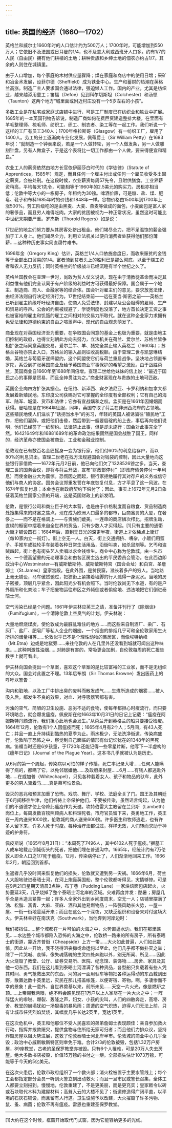 ```yaml
---
---
---
```

title: 英国的经济（1660—1702）
---




英格兰和威尔士1660年时的人口估计约为500万人；1700年时，可能增加到550万人；它依旧不及法国或日耳曼的1/4，也不及意大利或西班牙人口多。约有1/7的人民（自由民）拥有他们耕植的土地；耕种贵族和乡绅土地的佃农亦约占1/7。其余的人则住在城镇里。

由于人口增加，每个家庭的木材供应量骤降；煤在家庭和商店中的使用日增；采矿和冶金术发展，设菲尔德（Sheffield）成为铁业中心。生产和蓄财的热潮在英格兰高涨。制造厂主人要求国会通过法律，强迫懒人工作。国内的产业，尤其是纺织业，越来越添用童工；笛福（Defoe）见到科尔切斯坦（Colchester）和汤顿（Taunton）这两个地方“城里面或附近村庄没有一个5岁左右的小孩”。

多数工业是在私宅或家庭式店铺中进行，可是工厂制度已在纺织业和铁业中扩展。1685年的一本英国刊物告诉说，制造厂商如何花费巨资建造整排大楼，在里面有羊毛整理师、梳毛师、纺织工、织工、制衣者、染工等在一起工作。我们听说一个这样的工厂有员工340人；1700年格拉斯哥（Glasgow）有一纺织工厂，雇用了1400人。劳工的分工逐渐向专业化发展，佩蒂爵士（Sir William Petty）在1683年说：“就制造一个钟表来说，若是一个人做转轮，另一个人做发条，另一人做雕刻针盘，另有人做盒子，于是这个表将比一切工作都由一个人做，要来得便宜和精良。”

农业工人的薪资依然由地方长官依伊丽莎白时代的《学徒律》（Statute of Apprentices，1585年）规定，而且任何一个雇主付出或任何一个雇员收受多出固定薪资，会被处刑。在这段时候，农业薪资每周57先令，且附供膳食。工业界薪资稍高，平均每天1先令，可能相等于1960年的2.5美元的购买力。房租亦相当低；伦敦中等大小的一栋房子，年租约为30镑。啤酒价廉，可是糖、盐、煤、肥皂、鞋子和布料1685年时的价钱和1848年一样。谷物价格由1500年到1700年上涨500%。劳工阶级吃的是由黑麦、大麦、燕麦等做成的面包，小麦面包是富人家的奢侈品，而且穷人难得吃肉。大家的贫困被视为一种正常状况，虽然这时可能比中世纪末期要严重。罗杰斯（Thorold Rogers）如是说：

17世纪的地主们努力要从其房客处挤出租金。他们竭尽全力，把不足温饱的薪金强加于工人身上。他们竭尽全力，利用立法机关以便自消费者处获得他们那份薄薪……这种种历史事实简直罄竹难书。



1696年金（Gregory King）估计，英格兰1/4人口依施舍度日，而收来赈贫的金钱等于全部出口贸易的1/4。富者骑到贫者头上的胜利已是那么彻底，以至于赚工资者和农人无力反抗；同时英格兰的阶级战斗已经沉睡有半个世纪之久了。

英格兰国教会在查理一世时，尚敢为贫人仗义说话，现在由于清教徒革命而决定其利益惟有他们完全认同于有产阶级的利益时方可获得最好保障。国会属于一个地主、制造商、商人、金融家等的结合体。国会针对雇主们的意见，要求放宽法律，由经济法则自行决定经济行为。17世纪结束前——远在亚当·斯密之前——英格兰已听到雇主阶级呼吁经济自由，使商人免受法律、封建以及公会阻碍的雇用、生产和贸易的呼声。公会的约束被规避了，学徒制度也没落了，地方首长决定工资之事也被富裕的雇主和饥饿的雇工之间相对的交易力所取代。就在这种企业家力求拥有免受法律和道德约束的自由之喧嚣声中，现代的自由观念萌发了。

商业现在对英国经济至为重要，在争取国会同意的基金上也极为重要，就是由地主们控制的政府，也得立刻朝此方向去努力，立法机关在荷兰、爱尔兰、苏格兰皆争相扩张之际同意英国交易。爱尔兰牛、羊、猪完全禁止输入英格兰（1660年）；苏格兰谷物亦禁止入口，苏格兰的输入品则征收高税额。由于查理二世与凯瑟琳结婚，英格兰与葡萄牙遂缔盟约，这个同盟使它们与荷兰重启战争。坚决地占领直布罗陀，系受到扩张英国商业及给予英国商业军事保护的希望之激励。由于战胜荷兰，英国商业自1660年至1688年间倍增。查理二世给他妹妹的信上说：“最近于国民之心的事即是贸易，而且全神贯注为之。”商业财富现在与贵族的土地可匹敌。

英国企业向四方扩张其据点。在纽约、新泽西、宾夕法尼亚、卡罗利纳和加拿大都发展着新殖民地。东印度公司获赐对它可掌握的全印度有全部权利；它有自己的海军、陆军、城堡、货币和法律；它亦有宣战媾和之权。孟买是在1661年因婚姻而获得。曼哈顿是在1664年征服，同年，英国夺取了荷兰在非洲西海岸的占领地。这些殖民地使人们滋长了“诱拐当水手”的劣习，年轻的英国人被诱骗往“殖民地”工作，把他们灌醉，或把他们击昏，然后带到一艘要启碇的船上去，事后再向他们说明，他们已经签了一纸契约。法律禁止此事，但是却未施行；国会对此事完全了然。16421649年和16881689年的革命政治结果固然是国会战胜了国王，同样的，经济革命亦使国会被商业、工业和金融业控制。

伦敦现在已有数百名金匠摇身一变为银行家，他们付60%的利息给存户，而以80%的利息贷出。查理二世老在找方法规避国会对钱袋的控制，因此大量地向这些银行家借款——1672年元月2日前，他已向他们欠了1328526镑之多。当天，查理二世的国务会议，即将与荷兰开战，宣布“财政部停付”（即政府债务停付一年利息）而使金融业大为震惊。恐慌因之而起，银行家拒绝履行其对存户的义务或信守他们与商人的协定。国务会议郑重发誓在年底恢复付息，方才平息了这一风波。在1674年恢复付息；本金也在新政府契约下偿付了；因此，事实上1672年元月2日象征着英格兰国家公债的开端，这是英国财政上的新发明。

伦敦，是银行公司和商业巨子的大本营，也是由于价格制度而自粮食、货品制造商处搜集得来的财富之焦点，现在成为欧洲人口最多的都市，巨商富贾的大厦，在奢侈上——而不是在格调上——与贵族们媲美。一连串的商店鳞次栉比，招牌生动，直棂的橱窗中摆着来自全世界的货品，只有少数人才买得起。[1]只有主要的通衢大街才铺设圆石；1684年后，直到无日光的深更半夜，街道上才依稀点上街灯（每10家内立一街灯）。街上空无一人。白天，街上交通拥挤、嘈杂，小贩们用篮子、手推车或独轮手车装着各种日常生活用品，沿街叫卖，如杀鼠剂等。乞丐和盗贼四起，街上也有街头艺人卖唱以求金钱维生。商业中心称为伦敦城，由一名市长、一个德高望重的元老理事会和由各区房主选出的平民委员会管治。在此西边即政治中心Westminster—有威斯敏斯特、威斯敏斯特宫（国会会址）和白宫、圣詹姆士（St.James）皇家宫殿。在此外围，是贫民窟，滋长着多产的穷人。当地路上毫无铺设，马车傲然驰过，把狭街上紧挨着墙脚的行人溅得一身泥水。当地的房子密接，顶层几乎紧合，因此阳光少有机会照下。当时伦敦尚无下水道，有的是户外厕所和化粪池；车子把废物运往市区之外倾倒或者偷偷地、违法地把它们倒进泰晤士河。

空气污染已经是个问题。1661年伊夫林应英王之请，准备并刊行了《除烟谈》（Fumifugium），一个清除伦敦上空臭气的计划。伊夫林说：

大量地燃烧煤炭，使伦敦成为最脏乱难住的地方……而这些来自制酒厂、染厂、石灰厂、盐厂、肥皂厂等私人企业的烟囱，一个烟囱的排烟几乎可和全伦敦家用生火所排的烟量相等……伦敦似乎已不是个理性动物的集居区，而像埃特纳峰（Mt.Etna）边或是地狱旁……来往伦敦的人在几里外还没看到城就可闻出这种味来……这种刺激性油烟……对肺是有害的，常吸更会加剧，自伦敦每周的死亡报告数字上就可看出。



伊夫林向国会提出一个草案，喜欢这个草案的是比较富裕的工业家，而不是无组织的大众。国会对此置之不理。13年后布朗（Sir Thomas Browne）发出医药上的呼吁以警告：

沟内和脏地，以及工厂中排出臭的废料而散发成气……生煤所造成的烟雾……被人吸入后，都发生不良的效果，对血、对呼吸器官都有害。



污浊的空气、简陋的卫生设施、恶劣不适的食物，使每年都担心时疫流行，而只要环境略合，就会爆发瘟疫。佩皮斯在他1663年10月31日的日记上记载：“瘟疫在阿姆斯特丹颇流行，我们担心此地也会发生。”从荷兰开到英格兰的船只要接受检疫。1664年12月，伦敦有1个人因瘟疫而死；1665年4月有2个人；5月间，有43人死亡；并且一直上升持续到酷热的夏季为止。雨水极少，无法洗净街道，传染病盛行，伦敦陷于恐怖之中，察觉到自己面临的情形有似记忆犹在的1348年的黑死病。笛福当时还是6岁孩童，于1720年还能记得一些零星片断，他写下一半虚构的《瘟年日记》（Journal of the Plague Year）。这本书几乎就被认为是历史。

从6月的第一个周起，传染病以可怕的样子传播，死亡率记录大增……任何人能瞒得了病的，都瞒了它，以免邻居嫌他……及政府来封屋……6月……有钱人都逃赴外地……在威加普（Whitechapel），只见各种载着女人、孩子和物品的驮车，此外更多的男人骑着马……真是幕可怕景象。



毁灭的恶兆和预言加重了恐怖。戏院、舞厅、学校、法庭全关了门。国王及其朝廷于6月间移往牛津，他们祈祷上帝保护他们，不要被传染，虽然谣言纷起，认为他们的不道德才使上帝降此瘟疫作为天谴。坎特伯雷大主教留在兰贝斯（Lambeth）岗位上，每周发数百镑照顾病人和料理死者。市府官员留下来，英勇地工作，英王在一周内送来1000镑，伦敦城的商人送来600镑。许多医生和牧师逃走，也有许多人留下来，许多人死于时疫。每种治疗法都试过，样样无效，人们转而求助于神迹的护身符。

佩皮斯说（1665年8月31日）：“本周死了7496人，其中6102人死于瘟疫。”掘墓工人成车地载走倒毙街头的死者，把他们埋在普通沟中。1665年，经统计约有7万伦敦人即全人口之1/7死于瘟疫。12月，传染病停止了，人们渐渐地回来工作。1666年2月，朝廷回到首都。

生返者几乎没时间来恢复他们的损失，伦敦就又遭到另一灾祸。1666年6月，荷兰人大胆地驶进泰晤士河，在河上炮轰英国船，整个伦敦都听得见，灾情够惨。可是在9月21日星期天清晨3点钟，布丁巷（Pudding Lane）一家烘焙面包店起火，火势蔓延3天，几乎烧掉了整个泰晤士河北岸的区域。灾难再度并发：酷暑；房屋几乎全是木造且紧靠一起；许多人全家外出到乡间度周末，空无一人；店铺里摆满了油、松脂、沥青、大麻、亚麻、酒和其他易燃物品；一阵强风助长火势，一屋一屋、一街一街地蔓延开来；而且在这么一个深夜，又缺乏组织和设备来对付这场大火。伊夫林幸好在南沃克（Southwark），当他奔到河岸边时：

我们被挡住……整个城都在一片可怕的火海之中，火势直逼水边。我们在那里瞧见……水边整个城市都陷入恐怖的火海之中，伦敦桥一路来的所有房子，所有泰晤士的街道，靠近齐普街（Cheapside）上方一带……大火如此普遍，人们如此震惊，因此从一开始，我不晓得沮丧抑或命运何以至此，他们几乎都不做扑灭之举；除了一片哭喊、哀悼，像失魂落魄的生灵四处奔跑以外，别无所闻、所见……因此大火烧毁了教堂、公厅、证券交易所、医院、纪念馆、装饰物……房舍、家具及其他一切东西。我们在这儿看到泰晤士河漂满了各种货品，各型船只负载着有些人凭其时间、勇气抢救出来的东西，河的另一面用驮车等物把各种运得动的东西载到田野，散置达数十英里远，灾民在那儿搭盖帐篷，以便寄宿、寄物。啊，多凄惨而不幸的景象！此一意外，自世界奠基以来，前所未见……天空一片火光，像是燃炉之顶……上帝赐我两眼，绝不料会瞧见现在1万户以上人家尽在一片大火之中；一阵阵猛火的噼啪、爆裂、轰隆之声，妇女、小孩的尖叫，人们的四散奔走，高塔、房舍、教堂的崩塌犹如一场狠毒的暴风雨；周遭的空气炽热，迫得人们无法上前，只有让城市任凭烈焰焚烧，其幅度几乎长达2英里，宽达1英里。



在这次危机中，英王和他那位不受人民喜欢的弟弟詹姆士表现颇佳：亲自参加救火行动，指挥并拨款赈灾，提供食物与住所给无家可归者；而且他们力排众议，坚持炸毁房屋以阻火势进展，这救了伦敦泰晤士河北岸半市。伦敦城的商业中心几乎全毁；政治中心威斯敏斯特区则幸免于难。合计2/3的伦敦被毁，包括1.32万户房屋，89座教堂，古老的圣保罗教堂亦被毁。只有6个人罹难，可是20万人失去房屋。绝大多数书店被毁，价值15万镑的书付之一炬。全部损失估计1073万镑，可能等于今天的5亿美元。

在这次火患后，伦敦市政府组织了一个救火部；消火栓被置于主要水管线上；每个工会都指定部分会员一听到火警立刻出动救火；而且一旦市民或警长召集，全体工人都要立刻报到。慢慢地，伦敦重建了，不是更美丽，而是更充实；皇家敕令以砖或石块取代木料为建屋材料；高耸入云的大楼不见了；街道修造得广阔平直，以平坦的石灰石铺设，而且留有人行道。卫生设施予以改建，大火摧毁了许多污物、鼠、蚤、病菌；伦敦不再有瘟疫。雷恩也重建圣保罗教堂。



* * *



[1]大约在这个时候，框窗开始取代门式窗，因为它能容纳更多的光线。